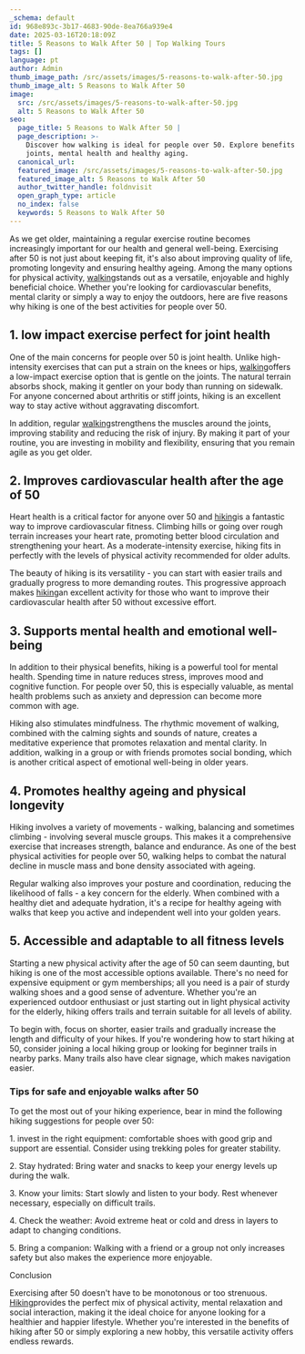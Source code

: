 ```yaml
---
_schema: default
id: 968e893c-3b17-4683-90de-8ea766a939e4
date: 2025-03-16T20:18:09Z
title: 5 Reasons to Walk After 50 | Top Walking Tours
tags: []
language: pt
author: Admin
thumb_image_path: /src/assets/images/5-reasons-to-walk-after-50.jpg
thumb_image_alt: 5 Reasons to Walk After 50
image:
  src: /src/assets/images/5-reasons-to-walk-after-50.jpg
  alt: 5 Reasons to Walk After 50
seo:
  page_title: 5 Reasons to Walk After 50 |
  page_description: >-
    Discover how walking is ideal for people over 50. Explore benefits for
    joints, mental health and healthy aging.
  canonical_url:
  featured_image: /src/assets/images/5-reasons-to-walk-after-50.jpg
  featured_image_alt: 5 Reasons to Walk After 50
  author_twitter_handle: foldnvisit
  open_graph_type: article
  no_index: false
  keywords: 5 Reasons to Walk After 50
---
```


As we get older, maintaining a regular exercise routine becomes increasingly
important for our health and general well-being. Exercising after 50 is not just
about keeping fit, it's also about improving quality of life, promoting
longevity and ensuring healthy ageing. Among the many options for physical
activity, [walking](https://topwalkingtoursportugal.com)stands out as a
versatile, enjoyable and highly beneficial choice. Whether you're looking for
cardiovascular benefits, mental clarity or simply a way to enjoy the outdoors,
here are five reasons why hiking is one of the best activities for people
over 50.

<SnippetsAstroImage
  image_path="/src/assets/images/5-reasons-to-walk-after-50.jpg"
  image_alt="5 Reasons to Walk After 50"
/>

## 1\. low impact exercise perfect for joint health

One of the main concerns for people over 50 is joint health. Unlike
high-intensity exercises that can put a strain on the knees or hips,
[walking](https://topwalkingtoursportugal.com/)offers a low-impact exercise
option that is gentle on the joints. The natural terrain absorbs shock, making
it gentler on your body than running on sidewalk. For anyone concerned about
arthritis or stiff joints, hiking is an excellent way to stay active without
aggravating discomfort.

In addition, regular [walking](https://topwalkingtoursportugal.com/)strengthens
the muscles around the joints, improving stability and reducing the risk of
injury. By making it part of your routine, you are investing in mobility and
flexibility, ensuring that you remain agile as you get older.

## 2\. Improves cardiovascular health after the age of 50

Heart health is a critical factor for anyone over 50 and
[hiking](https://topwalkingtoursportugal.com/)is a fantastic way to improve
cardiovascular fitness. Climbing hills or going over rough terrain increases
your heart rate, promoting better blood circulation and strengthening your
heart. As a moderate-intensity exercise, hiking fits in perfectly with the
levels of physical activity recommended for older adults.

The beauty of hiking is its versatility - you can start with easier trails and
gradually progress to more demanding routes. This progressive approach makes
[hiking](https://topwalkingtoursportugal.com/)an excellent activity for those
who want to improve their cardiovascular health after 50 without excessive
effort.

## 3\. Supports mental health and emotional well-being

In addition to their physical benefits, hiking is a powerful tool for mental
health. Spending time in nature reduces stress, improves mood and cognitive
function. For people over 50, this is especially valuable, as mental health
problems such as anxiety and depression can become more common with age.

Hiking also stimulates mindfulness. The rhythmic movement of walking, combined
with the calming sights and sounds of nature, creates a meditative experience
that promotes relaxation and mental clarity. In addition, walking in a group or
with friends promotes social bonding, which is another critical aspect of
emotional well-being in older years.

## 4\. Promotes healthy ageing and physical longevity

Hiking involves a variety of movements - walking, balancing and sometimes
climbing - involving several muscle groups. This makes it a comprehensive
exercise that increases strength, balance and endurance. As one of the best
physical activities for people over 50, walking helps to combat the natural
decline in muscle mass and bone density associated with ageing.

Regular walking also improves your posture and coordination, reducing the
likelihood of falls - a key concern for the elderly. When combined with a
healthy diet and adequate hydration, it's a recipe for healthy ageing with walks
that keep you active and independent well into your golden years.

## 5\. Accessible and adaptable to all fitness levels

Starting a new physical activity after the age of 50 can seem daunting, but
hiking is one of the most accessible options available. There's no need for
expensive equipment or gym memberships; all you need is a pair of sturdy walking
shoes and a good sense of adventure. Whether you're an experienced outdoor
enthusiast or just starting out in light physical activity for the elderly,
hiking offers trails and terrain suitable for all levels of ability.

To begin with, focus on shorter, easier trails and gradually increase the length
and difficulty of your hikes. If you're wondering how to start hiking at 50,
consider joining a local hiking group or looking for beginner trails in nearby
parks. Many trails also have clear signage, which makes navigation easier.

### Tips for safe and enjoyable walks after 50

To get the most out of your hiking experience, bear in mind the following hiking
suggestions for people over 50:

1\. invest in the right equipment: comfortable shoes with good grip and support
are essential. Consider using trekking poles for greater stability.

2\. Stay hydrated: Bring water and snacks to keep your energy levels up during
the walk.

3\. Know your limits: Start slowly and listen to your body. Rest whenever
necessary, especially on difficult trails.

4\. Check the weather: Avoid extreme heat or cold and dress in layers to adapt
to changing conditions.

5\. Bring a companion: Walking with a friend or a group not only increases
safety but also makes the experience more enjoyable.

Conclusion

Exercising after 50 doesn't have to be monotonous or too strenuous.
[Hiking](https://topwalkingtoursportugal.com/)provides the perfect mix of
physical activity, mental relaxation and social interaction, making it the ideal
choice for anyone looking for a healthier and happier lifestyle. Whether you're
interested in the benefits of hiking after 50 or simply exploring a new hobby,
this versatile activity offers endless rewards.

&nbsp;
